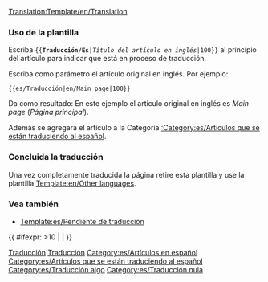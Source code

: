 <noinclude>[[Translation:Template/en/Translation]]</noinclude><noinclude></noinclude>{{es/Metaplantilla de avisos| tipo  = estilo
| imagen= en/Translation.png
| texto = <strong>Este artículo se está traduciendo del original en inglés: <includeonly>[{{SERVER}}{{localurl:{{NAMESPACE}}:{{{1}}}|action=view}} {{{1}}}]</includeonly><noinclude>{{{1}}}</noinclude>.</strong>
<div style="font-size: 90%">
Porcentaje: {{{2|0}}}% aprox.<br/>
Puedes colaborar ayudando a su [{{SERVER}}{{localurl:{{NAMESPACE}}:{{PAGENAME}}|action=edit}} mejora en la redacción].
</div><div style="font-size: 80%">
* Usa el [[es/Wiki/Manual de Estilo|Manual de Estilo]] para una correcta edición.
* Recuerda quitar esta plantilla una vez que el artículo haya sido correctamente traducido.</div>
}}<noinclude>

===Uso de la plantilla ===
Escriba <code><nowiki>{{</nowiki>'''Traducción/Es'''|''Título del artículo en inglés''<nowiki>|100}}</nowiki></code> al principio del artículo para indicar que está en proceso de traducción.
<p>Escriba como parámetro el artículo original en inglés. Por ejemplo:</p>
<pre>{{es/Traducción|en/Main page|100}}</pre>
Da como resultado:
{{es/Traducción|en/Main page}}
En este ejemplo el artículo original en inglés es ''Main page'' (''Página principal'').
<p>Además se agregará el artículo a la Categoría [[:Category:es/Artículos que se están traduciendo al español]].</p>

===Concluida la traducción===
Una vez completamente traducida la página retire esta plantilla y use la plantilla [[Template:en/Other languages]].

===Vea también===
* [[Template:es/Pendiente de traducción]]

[[Category:es/Plantillas|Traducción]][[Category:es/Cajas de mensajes|Traducción]][[Category:es/Artículos en español]]
</noinclude><includeonly>[[Category:es/Artículos que se están traduciendo al español]]<!--
-->{{ #ifexpr: {{{2|0}}}>10 | [[Category:es/Traducción algo]] | [[Category:es/Traducción nula]]}}</includeonly>
